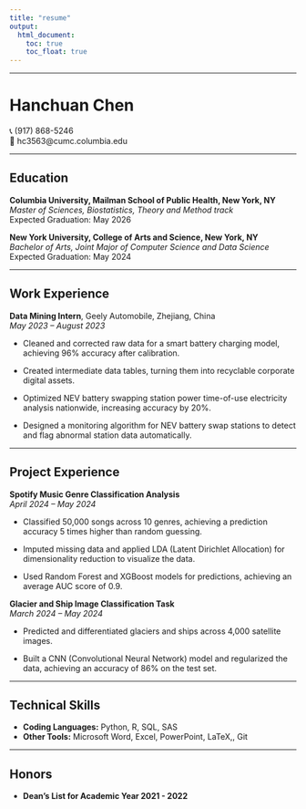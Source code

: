 ```yaml
---
title: "resume"
output: 
  html_document:
    toc: true
    toc_float: true
---
```


---

# Hanchuan Chen

📞 (917) 868-5246  
📧 hc3563@cumc.columbia.edu  

---

## Education

**Columbia University, Mailman School of Public Health, New York, NY**  
*Master of Sciences, Biostatistics, Theory and Method track*  
Expected Graduation: May 2026  

**New York University, College of Arts and Science, New York, NY**  
*Bachelor of Arts, Joint Major of Computer Science and Data Science*  
Expected Graduation: May 2024  

---

## Work Experience

**Data Mining Intern**, Geely Automobile, Zhejiang, China  
*May 2023 – August 2023*  

- Cleaned and corrected raw data for a smart battery charging model, achieving 96% accuracy after calibration.

- Created intermediate data tables, turning them into recyclable corporate digital assets.

- Optimized NEV battery swapping station power time-of-use electricity analysis nationwide, increasing accuracy by 20%.

- Designed a monitoring algorithm for NEV battery swap stations to detect and flag abnormal station data automatically.

---

## Project Experience

**Spotify Music Genre Classification Analysis**  
*April 2024 – May 2024*  

- Classified 50,000 songs across 10 genres, achieving a prediction accuracy 5 times higher than random guessing.

- Imputed missing data and applied LDA (Latent Dirichlet Allocation) for dimensionality reduction to visualize the data.

- Used Random Forest and XGBoost models for predictions, achieving an average AUC score of 0.9.

**Glacier and Ship Image Classification Task**  
*March 2024 – May 2024*  

- Predicted and differentiated glaciers and ships across 4,000 satellite images.

- Built a CNN (Convolutional Neural Network) model and regularized the data, achieving an accuracy of 86% on the test set.

---

## Technical Skills

- **Coding Languages:** Python, R, SQL, SAS
- **Other Tools:** Microsoft Word, Excel, PowerPoint, LaTeX,, Git

---

## Honors

- **Dean’s List for Academic Year 2021 - 2022**


